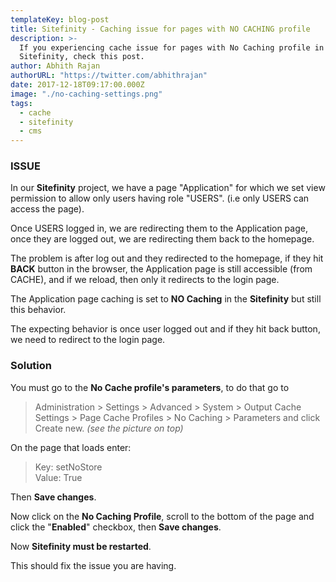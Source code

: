 ```yaml
---
templateKey: blog-post
title: Sitefinity - Caching issue for pages with NO CACHING profile
description: >-
  If you experiencing cache issue for pages with No Caching profile in
  Sitefinity, check this post.
author: Abhith Rajan
authorURL: "https://twitter.com/abhithrajan"
date: 2017-12-18T09:17:00.000Z
image: "./no-caching-settings.png"
tags:
  - cache
  - sitefinity
  - cms
---
```


### ISSUE

In our **Sitefinity** project, we have a page "Application" for which we set view permission to allow only users having role "USERS". (i.e only USERS can access the page).

Once USERS logged in, we are redirecting them to the Application page, once they are logged out, we are redirecting them back to the homepage.

The problem is after log out and they redirected to the homepage, if they hit **BACK** button in the browser, the Application page is still accessible (from CACHE), and if we reload, then only it redirects to the login page.

The Application page caching is set to **NO Caching** in the **Sitefinity** but still this behavior.

The expecting behavior is once user logged out and if they hit back button, we need to redirect to the login page.

### Solution

You must go to the **No Cache profile's parameters**, to do that go to

> Administration > Settings > Advanced > System > Output Cache Settings > Page Cache Profiles > No Caching > Parameters and click Create new.
> _(see the picture on top)_

On the page that loads enter:

> Key: setNoStore  
> Value: True

Then **Save changes**.

Now click on the **No Caching Profile**, scroll to the bottom of the page and click the "**Enabled**" checkbox, then **Save changes**.

Now **Sitefinity must be restarted**.

This should fix the issue you are having.
